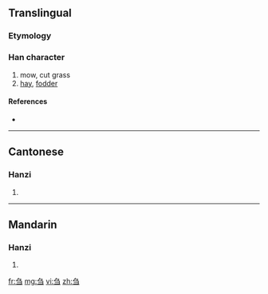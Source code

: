 {{also|芻}}
==Translingual==

===Etymology===
{{Han simp|芻}}

===Han character===
{{Han char|rn=18|rad=刀|as=03|sn=5|four=|canj=弓尸一 (NSM)}}

# mow, cut grass
# [[hay]], [[fodder]]

====References====
* {{Han ref|kx=0137.021|hdz=10323.120|uh=520D|ud=21005}}

----

==Cantonese==

===Hanzi===
{{yue-hanzi|jyut=|y=cho1|tra=芻}}

# {{defn|Cantonese|sort=刀03}}

----

==Mandarin==

===Hanzi===
{{cmn-hanzi|tra=芻|pin=[[chú]] ([[chu2]])|wg=ch'u<sup>2</sup>}}

# {{defn|Mandarin|sort=刀03}}

[[fr:刍]]
[[mg:刍]]
[[vi:刍]]
[[zh:刍]]